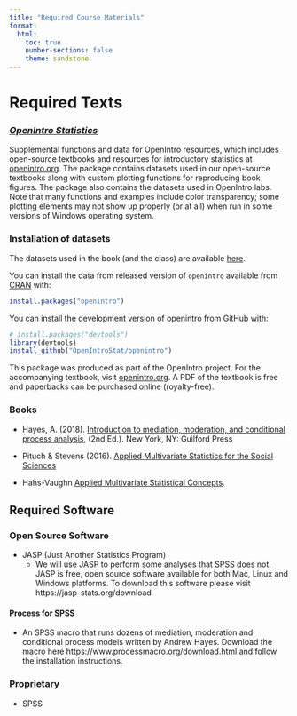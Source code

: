 ```yaml
---
title: "Required Course Materials"
format:
  html:
    toc: true
    number-sections: false
    theme: sandstone
---
```


# Required Texts

### [*OpenIntro Statistics*](https://www.openintro.org/book/os/)

Supplemental functions and data for OpenIntro resources, which includes open-source textbooks and resources for introductory statistics at [openintro.org](https://www.openintro.org/). The package contains datasets used in our open-source textbooks along with custom plotting functions for reproducing book figures. The package also contains the datasets used in OpenIntro labs. Note that many functions and examples include color transparency; some plotting elements may not show up properly (or at all) when run in some versions of Windows operating system.

### Installation of datasets

The datasets used in the book (and the class) are available [here](https://www.openintro.org/data/).

You can install the data from released version of `openintro` available from [CRAN](https://CRAN.R-project.org) with:

``` r
install.packages("openintro")
```

You can install the development version of openintro from GitHub with:

``` r
# install.packages("devtools")
library(devtools)
install_github("OpenIntroStat/openintro")
```

This package was produced as part of the OpenIntro project. For the accompanying textbook, visit [openintro.org](https://openintro.org). A PDF of the textbook is free and paperbacks can be purchased online (royalty-free).

### Books
- Hayes, A. (2018). [Introduction to mediation, moderation, and conditional process analysis](https://github.com/bigdataforsocialjustice/SWK8408/blob/master/Mediation%2C%20Moderation%20and%20Conditional%20Process%20Models.pdf), (2nd Ed.). New York, NY: Guilford Press

- Pituch & Stevens (2016). [Applied Multivariate Statistics for the Social Sciences](https://github.com/bigdataforsocialjustice/SWK8408/blob/master/Applied%20Multivariate%20Statistics%20for%20the%20Social%20Sciences_%20Analyses%20with%20SAS%20and%20IBM's%20SPSS.pdf)

- Hahs-Vaughn [Applied Multivariate Statistical Concepts](https://github.com/bigdataforsocialjustice/SWK8408/blob/master/Applied%20Multivariate%20Statistics%20for%20the%20Social%20Sciences_%20Analyses%20with%20SAS%20and%20IBM's%20SPSS.pdf). 

## Required Software

### Open Source Software

- JASP (Just Another Statistics Program)
  - We will use JASP to perform some analyses that SPSS does not. JASP is free, open source software available for both Mac, Linux and Windows platforms. To download this software please visit https://jasp-stats.org/download

#### Process for SPSS
- An SPSS macro that runs dozens of mediation, moderation and conditional process models written by Andrew Hayes. Download the macro here https://www.processmacro.org/download.html and follow the installation instructions.

### Proprietary

- SPSS
